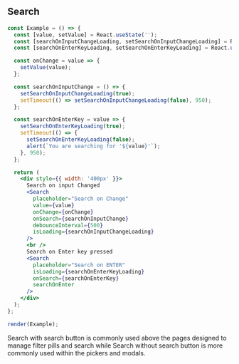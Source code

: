 
## Search

```jsx live=true
const Example = () => {
  const [value, setValue] = React.useState('');
  const [searchOnInputChangeLoading, setSearchOnInputChangeLoading] = React.useState(false);
  const [searchOnEnterKeyLoading, setSearchOnEnterKeyLoading] = React.useState(false);

  const onChange = value => {
    setValue(value);
  };

  const searchOnInputChange = () => {
    setSearchOnInputChangeLoading(true);
    setTimeout(() => setSearchOnInputChangeLoading(false), 950);
  };

  const searchOnEnterKey = value => {
    setSearchOnEnterKeyLoading(true);
    setTimeout(() => {
      setSearchOnEnterKeyLoading(false);
      alert(`You are searching for '${value}'`);
    }, 950);
  };

  return (
    <div style={{ width: '400px' }}>
      Search on input Changed
      <Search
        placeholder="Search on Change"
        value={value}
        onChange={onChange}
        onSearch={searchOnInputChange}
        debounceInterval={500}
        isLoading={searchOnInputChangeLoading}
      />
      <br />
      Search on Enter key pressed
      <Search
        placeholder="Search on ENTER"
        isLoading={searchOnEnterKeyLoading}
        onSearch={searchOnEnterKey}
        searchOnEnter
      />
    </div>
  );
};

render(Example);
```

<DesignNotes>
  Search with search button is commonly used above the pages designed to manage filter pills and search while Search
  without search button is more commonly used within the pickers and modals.
</DesignNotes>
<Props componentName="Search" />
